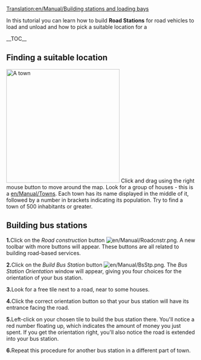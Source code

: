 [[Translation:en/Manual/Building stations and loading bays]]
{{en/Manual/Tutorial/Navigation}}

In this tutorial you can learn how to build '''Road Stations''' for road vehicles to load and unload and how to pick a suitable location for a

__TOC__

==Finding a suitable location==
[[File:en/Manual/Tutorial bus 1.png|thumb|300px|right|A town]]
Click and drag using the right mouse button to move around the map. Look for a group of houses - this is a [[en/Manual/Towns]]. Each town has its name displayed in the middle of it, followed by a number in brackets indicating its population. Try to find a town of 500 inhabitants or greater.

==Building bus stations==
'''1.'''Click on the ''Road construction'' button [[File:en/Manual/Roadcnstr.png]]. A new toolbar with more buttons will appear. These buttons are all related to building road-based services.

'''2.'''Click on the ''Build Bus Station'' button [[File:en/Manual/BsStp.png]]. The ''Bus Station Orientation'' window will appear, giving you four choices for the orientation of your bus station.
 
'''3.'''Look for a free tile next to a road, near to some houses.
 
'''4.'''Click the correct orientation button so that your bus station will have its entrance facing the road.

'''5.'''Left-click on your chosen tile to build the bus station there. You'll notice a red number floating up, which indicates the amount of money you just spent. If you get the orientation right, you'll also notice the road is extended into your bus station.

'''6.'''Repeat this procedure for another bus station in a different part of town.